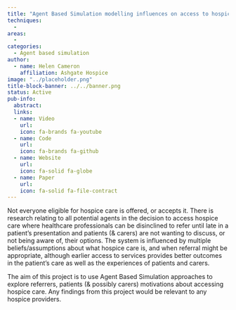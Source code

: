 ```yaml
---
title: "Agent Based Simulation modelling influences on access to hospice care"
techniques:
  -
areas:
  -
categories:
  - Agent based simulation
author:
  - name: Helen Cameron
    affiliation: Ashgate Hospice
image: "../placeholder.png"
title-block-banner: ../../banner.png
status: Active
pub-info:
  abstract:
  links:
  - name: Video
    url:
    icon: fa-brands fa-youtube
  - name: Code
    url:
    icon: fa-brands fa-github
  - name: Website
    url:
    icon: fa-solid fa-globe
  - name: Paper
    url:
    icon: fa-solid fa-file-contract
---
```


Not everyone eligible for hospice care is offered, or accepts it.  There is research relating to all potential agents in the decision to access hospice care where healthcare professionals can be disinclined to refer until late in a patient's presentation and patients (& carers) are not wanting to discuss, or not being aware of, their options.  The system is influenced by multiple beliefs/assumptions about what hospice care is, and when referral might be appropriate, although earlier access to services provides better outcomes in the patient's care as well as the experiences of patients and carers.

The aim of this project is to use Agent Based Simulation approaches to explore referrers, patients (& possibly carers) motivations about accessing hospice care.  Any findings from this project would be relevant to any hospice providers.
